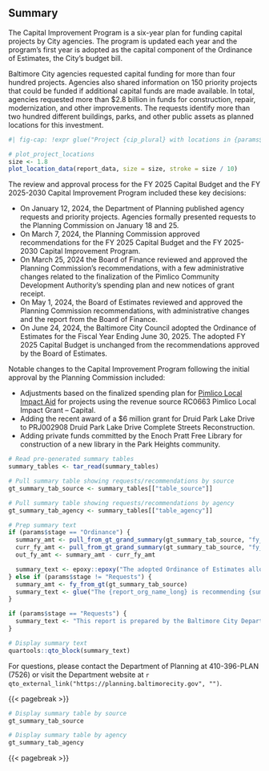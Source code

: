 ## Summary

The Capital Improvement Program is a six-year plan for funding capital projects by City agencies. The program is updated each year and the program's first year is adopted as the capital component of the Ordinance of Estimates, the City’s budget bill.

::: {layout="[ 50, 50 ]"}
<div>

Baltimore City agencies requested capital funding for more than four hundred projects. Agencies also shared information on 150 priority projects that could be funded if additional capital funds are made available. In total, agencies requested more than \$2.8 billion in funds for construction, repair, modernization, and other improvements. The requests identify more than two hundred different buildings, parks, and other public assets as planned locations for this investment.

</div>

<div>

```r
#| fig-cap: !expr glue("Project {cip_plural} with locations in {params$title_short}")

# plot_project_locations
size <- 1.8
plot_location_data(report_data, size = size, stroke = size / 10)
```

</div>
:::

The review and approval process for the FY 2025 Capital Budget and the FY 2025-2030 Capital Improvement Program included these key decisions:

-   On January 12, 2024, the Department of Planning published agency requests and priority projects. Agencies formally presented requests to the Planning Commission on January 18 and 25.
-   On March 7, 2024, the Planning Commission approved recommendations for the FY 2025 Capital Budget and the FY 2025-2030 Capital Improvement Program.
-   On March 25, 2024 the Board of Finance reviewed and approved the Planning Commission's recommendations, with a few administrative changes related to the finalization of the Pimlico Community Development Authority's spending plan and new notices of grant receipt.
-   On May 1, 2024, the Board of Estimates reviewed and approved the Planning Commission recommendations, with administrative changes and the report from the Board of Finance.
-   On June 24, 2024, the Baltimore City Council adopted the Ordinance of Estimates for the Fiscal Year Ending June 30, 2025. The adopted FY 2025 Capital Budget is unchanged from the recommendations approved by the Board of Estimates.

Notable changes to the Capital Improvement Program following the initial approval by the Planning Commission included:

-   Adjustments based on the finalized spending plan for [Pimlico Local Impact Aid](https://planning.baltimorecity.gov/about-pimlico-community-development-authority) for projects using the revenue source RC0663 Pimlico Local Impact Grant – Capital.
-   Adding the recent award of a \$6 million grant for Druid Park Lake Drive to PRJ002908 Druid Park Lake Drive Complete Streets Reconstruction.
-   Adding private funds committed by the Enoch Pratt Free Library for construction of a new library in the Park Heights community.

```r
# Read pre-generated summary tables
summary_tables <- tar_read(summary_tables)

# Pull summary table showing requests/recommendations by source
gt_summary_tab_source <- summary_tables[["table_source"]]

# Pull summary table showing requests/recommendations by agency
gt_summary_tab_agency <- summary_tables[["table_agency"]]
```

```r
# Prep summary text
if (params$stage == "Ordinance") {
  summary_amt <- pull_from_gt_grand_summary(gt_summary_tab_source, "fy_total")
  curr_fy_amt <- pull_from_gt_grand_summary(gt_summary_tab_source, "fy_2025")
  out_fy_amt <- summary_amt - curr_fy_amt

  summary_text <- epoxy::epoxy("The adopted Ordinance of Estimates allocates {.dollar {curr_fy_amt}} in funding through the FY2025 Capital Budget. In addition, the final Capital Improvement Program recommends {.dollar {out_fy_amt}} in funding for the other five years of the capital program for a total of {.dollar {summary_amt}}. This report reflects the approved Capital Improvement Program and {report_org_name} adopted budget as of {recommendation_date}.")
} else if (params$stage != "Requests") {
  summary_amt <- fy_from_gt(gt_summary_tab_source)
  summary_text <- glue("The {report_org_name_long} is recommending {summary_amt} in funding over six years towards the requested projects. This report reflects the recommendations of the {report_org_name} as of {recommendation_date}.")
}

if (params$stage == "Requests") {
  summary_text <- "This report is prepared by the Baltimore City Department of Planning and published in advance of the Baltimore City Planning Commission review of agency requests each year. The goal of this report is to support the Planning Commission in the review and approval of the program and to share this important information with residents across the city and region."
}

# Display summary text
quartools::qto_block(summary_text)
```

For questions, please contact the Department of Planning at 410-396-PLAN (7526) or visit the Department website at `r qto_external_link("https://planning.baltimorecity.gov", "")`.

{{< pagebreak >}}

```r
# Display summary table by source
gt_summary_tab_source
```

```r
# Display summary table by agency
gt_summary_tab_agency
```

<!-- :::{.callout-note collapse=false appearance='simple' title='January 2024 Agency Presentations' icon=true} -->

<!-- -   Baltimore City Information Technology: [Slides](https://planning.baltimorecity.gov/sites/default/files/BCIT%20FY25%20CIP%20Presentation%203.pdf) -->

<!-- -   Department of General Services: [Slides](https://planning.baltimorecity.gov/sites/default/files/FY25%20DGS%20CIP%20Planning%20Presentation%201.17.24_Final%20(1).pdf)  -->

<!-- -   Bureau of Solid Waste (Public Works): [Slides](https://planning.baltimorecity.gov/sites/default/files/FY%2025%20CIP%20Presentation%20-%20BSW%20(Final).pdf)  -->

<!-- -   Water, Wastewater, and Stormwater Utilities (Public Works): [Slides](https://planning.baltimorecity.gov/sites/default/files/FY%2025%20CIP%20Presentation%20-%20BW&WW%20(Final).pdf)  -->

<!-- -   Department of Transportation: [Slides](https://planning.baltimorecity.gov/sites/default/files/DRAFT_BCDOT%20FY25-30%20CIP%20Presentation%20(Jan%2018%202024).pdf)  -->

<!-- -   Department of Recreation and Parks: [Slides](https://planning.baltimorecity.gov/sites/default/files/BCRP%20FY25%20CIP%20Presentation.pdf) -->

<!-- -   Department of Housing & Community Development: [Slides](https://planning.baltimorecity.gov/sites/default/files/DHCD%20CIP%20Presentation%20FY25%20-%20F30.pdf) -->

<!-- -   Baltimore Development Corporation: [Slides](https://planning.baltimorecity.gov/sites/default/files/BDC_CIP_FY25-30%20Presentation.pdf)  -->

<!-- ::: -->

{{< pagebreak >}}
